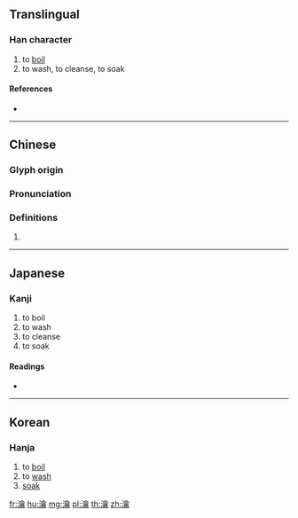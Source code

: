 {{character info/new}}
==Translingual==

===Han character===
{{Han char|rn=85|rad=水|as=17|sn=20|four=38127|canj=EOMB,XEOMB}}

# to [[boil]]
# to wash, to cleanse, to soak

====References====
* {{Han ref|kx=0661.160|dkj=18709|dj=1071.020|hdz=31788.100|uh=7039|ud=28729|bh=F465|bd=62565}}

----

==Chinese==
{{zh-forms}}

===Glyph origin===
{{Han etym}}

===Pronunciation===
{{zh-pron
|m=yuè
|c=joek6
|h=pfs=
|md=
|mn=
|w=
|mc=y
|oc=y
|cat=
}}

===Definitions===
{{zh-hanzi}}

# {{rfdef|lang=zh}}

----

==Japanese==

===Kanji===
{{ja-kanji|grade=|rs=水17}}

# to boil
# to wash
# to cleanse
# to soak

====Readings====
* {{ja-readings|on=[[せく]] (seku), [[よう]] (yō)|kun=[[ひたす]] (hitasu)}}

----

==Korean==

===Hanja===
{{ko-hanja|hangeul=약|eumhun=|rv=yak|mr=yak|y=yak}}

# to [[boil]]
# to [[wash]]
# [[soak]]

[[fr:瀹]]
[[hu:瀹]]
[[mg:瀹]]
[[pl:瀹]]
[[th:瀹]]
[[zh:瀹]]